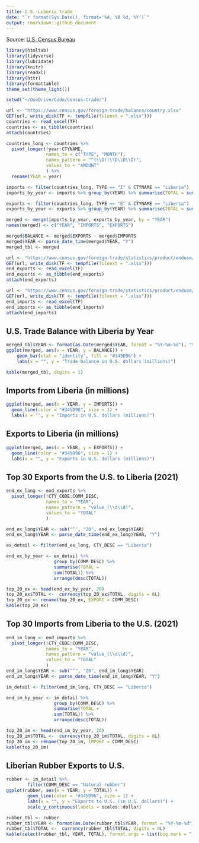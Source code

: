 ```yaml
---
title: U.S.-Liberia trade
date: "`r format(Sys.Date(), format='%A, %B %d, %Y')`"
output: rmarkdown::github_document
---
```


Source: [U.S. Census Bureau](https://www.census.gov/foreign-trade/balance/c7650.html)

```r

library(htmltab)
library(tidyverse)
library(lubridate)
library(knitr)
library(readxl)
library(httr)
library(formattable)
theme_set(theme_light())

setwd("~/OneDrive/Code/Census-trade/")

url <- "https://www.census.gov/foreign-trade/balance/country.xlsx"
GET(url, write_disk(TF <- tempfile(fileext = ".xlsx")))
countries <- read_excel(TF)
countries <- as_tibble(countries)
attach(countries)

countries_long <- countries %>%
  pivot_longer(!year:CTYNAME,
               names_to = c("TYPE", "MONTH"),
               names_pattern = "^(\\D)(\\D\\D\\D)",
               values_to = "AMOUNT"
               ) %>%
  rename(YEAR = year)

imports <- filter(countries_long, TYPE == "I" & CTYNAME == "Liberia")
imports_by_year <- imports %>% group_by(YEAR) %>% summarise(TOTAL = sum(AMOUNT))

exports <- filter(countries_long, TYPE == "E" & CTYNAME == "Liberia")
exports_by_year <- exports %>% group_by(YEAR) %>% summarise(TOTAL = sum(AMOUNT))

merged <- merge(imports_by_year, exports_by_year, by = "YEAR")
names(merged) <- c("YEAR", "IMPORTS", "EXPORTS")

merged$BALANCE <- merged$EXPORTS - merged$IMPORTS
merged$YEAR <- parse_date_time(merged$YEAR, "Y")
merged_tbl <- merged

url <- "https://www.census.gov/foreign-trade/statistics/product/enduse/exports/enduse_exports.xlsx"
GET(url, write_disk(TF <- tempfile(fileext = ".xlsx")))
end_exports <- read_excel(TF)
end_exports <- as_tibble(end_exports)
attach(end_exports)

url <- "https://www.census.gov/foreign-trade/statistics/product/enduse/imports/enduse_imports.xlsx"
GET(url, write_disk(TF <- tempfile(fileext = ".xlsx")))
end_imports <- read_excel(TF)
end_imports <- as_tibble(end_imports)
attach(end_imports)

```

## U.S. Trade Balance with Liberia by Year

```r

merged_tbl$YEAR <- format(as.Date(merged$YEAR, format = "%Y-%m-%d"), "%Y")
ggplot(merged, aes(x = YEAR, y = BALANCE)) +
    geom_bar(stat = "identity", fill = "#345D96") +
    labs(x = "", y = "Trade balance in U.S. dollars (millions)")

```

```r

kable(merged_tbl, digits = 1)

```

## Imports from Liberia (in millions)

```r

ggplot(merged, aes(x = YEAR, y = IMPORTS)) +
  geom_line(color = "#345D96", size = 1) +
  labs(x = "", y = "Imports in U.S. dollars (millions)")

```

## Exports to Liberia (in millions)

```r

ggplot(merged, aes(x = YEAR, y = EXPORTS)) +
  geom_line(color = "#345D96", size = 1) +
  labs(x = "", y = "Exports in U.S. dollars (millions)")

```

## Top 30 Exports from the U.S. to Liberia (2021)

```r

end_ex_long <- end_exports %>%
  pivot_longer(!CTY_CODE:COMM_DESC,
               names_to = "YEAR",
               names_pattern = "value_(\\d\\d)",
               values_to = "TOTAL"
               )

end_ex_long$YEAR <- sub("^", "20", end_ex_long$YEAR)
end_ex_long$YEAR <- parse_date_time(end_ex_long$YEAR, "Y")

ex_detail <- filter(end_ex_long, CTY_DESC == "Liberia")

end_ex_by_year <- ex_detail %>%
                  group_by(COMM_DESC) %>%
                  summarise(TOTAL =
                  sum(TOTAL)) %>%
                  arrange(desc(TOTAL))

top_20_ex <- head(end_ex_by_year, 20)
top_20_ex$TOTAL <-  currency(top_20_ex$TOTAL, digits = 0L)
top_20_ex <- rename(top_20_ex, EXPORT = COMM_DESC)
kable(top_20_ex)

```

## Top 30 Imports from Liberia to the U.S. (2021)

```r

end_im_long <- end_imports %>%
  pivot_longer(!CTY_CODE:COMM_DESC,
               names_to = "YEAR",
               names_pattern = "value_(\\d\\d)",
               values_to = "TOTAL"
               )
end_im_long$YEAR <- sub("^", "20", end_im_long$YEAR)
end_im_long$YEAR <- parse_date_time(end_im_long$YEAR, "Y")

im_detail <- filter(end_im_long, CTY_DESC == "Liberia")

end_im_by_year <- im_detail %>%
                  group_by(COMM_DESC) %>%
                  summarise(TOTAL =
                  sum(TOTAL)) %>%
                  arrange(desc(TOTAL))

top_20_im <- head(end_im_by_year, 20)
top_20_im$TOTAL <-  currency(top_20_im$TOTAL, digits = 0L)
top_20_im <- rename(top_20_im, IMPORT = COMM_DESC)
kable(top_20_im)

```

## Liberian Rubber Exports to U.S.

```r

rubber <- im_detail %>%
        filter(COMM_DESC == "Natural rubber")
ggplot(rubber, aes(x = YEAR, y = TOTAL)) +
        geom_line(color = "#345D96", size = 1) +
        labs(x = "", y = "Exports to U.S. (in U.S. dollars)") +
        scale_y_continuous(labels = scales::dollar)
```

```r

rubber_tbl <- rubber
rubber_tbl$YEAR <- format(as.Date(rubber_tbl$YEAR, format = "%Y-%m-%d"), "%Y")
rubber_tbl$TOTAL <-  currency(rubber_tbl$TOTAL, digits = 0L)
kable(select(rubber_tbl, YEAR, TOTAL), format.args = list(big.mark = ","))
```

